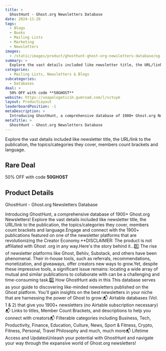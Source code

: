 ```yaml
---
title: >
  GhostHunt - Ghost.org Newsletters Database
date: 2024-11-26
tags:
  - Blogs
  - Books
  - Mailing Lists
  - Marketing
  - Newsletters
images:
  - /static/images/product/ghosthunt-ghost-org-newsletters-database/og-image.png
summary: >
  Explore the vast details included like newsletter title, the URL/link to the publication, the topics/categories they cover, members count brackets and language.
categories:
  - Mailing Lists, Newsletters & Blogs
subcategories:
  - Databases
deal: >
  50% OFF with code **50GHOST**
website: https://unapologeticih.gumroad.com/l/sctuym
layout: ProductLayout
leaderboardPosition: -1
metaDescription: >
  Introducing GhostHunt, a comprehensive database of 1900+ Ghost.org Newsletters! Explore the vast details included like newsletter title, the URL/link to the publication, the topics/categories they cover, members count brackets and language.Engage and connect with the 1900+ publications featured on one of the newsletter platforms that are revolutionizing the Creator Economy.**DISCLAIMER: The product is not affiliated with Ghost .org in any way.Here's the story behind it...1️⃣ The rise of newsletter platforms like Ghost, Behiiv, Substack, and others have been phenomenal. Their in-house tools, such as referrals, recommendations, monetization, and giveaways, offer creators new ways to grow.Yet, despite these impressive tools, a significant issue remains: locating a wide array of mutual and similar publications to collaborate with can be a challenging and time-consuming task.2️⃣ How GhostHunt aids in this This database serves as your guide to discovering like-minded newsletters published on the Ghost platform. You'll gain insights on the best newsletters in your niche that are harnessing the power of Ghost to grow:📬 Airtable databases (Vol. 1 &amp; 2) that give you 1900+ newsletters (no Airtable subscription necessary)📬 Links to titles, Member Count Brackets, and descriptions to help you connect with creators📬 Filterable categories including Business, Tech, Productivity, Finance, Education, Culture, News, Sport &amp; Fitness, Crypto, Fitness, Personal, Travel Philosophy and much, much more📬 Lifetime Access and UpdatesUnleash your potential with GhostHunt and navigate your way through the expansive world of Ghost.org newsletters!
metaTitle: >
  GhostHunt - Ghost.org Newsletters Database
---
```

Explore the vast details included like newsletter title, the URL/link to the publication, the topics/categories they cover, members count brackets and language.

## Rare Deal

50% OFF with code **50GHOST**

## Product Details

GhostHunt - Ghost.org Newsletters Database

Introducing GhostHunt, a comprehensive database of 1900+ Ghost.org Newsletters! Explore the vast details included like newsletter title, the URL/link to the publication, the topics/categories they cover, members count brackets and language.Engage and connect with the 1900+ publications featured on one of the newsletter platforms that are revolutionizing the Creator Economy.**DISCLAIMER: The product is not affiliated with Ghost .org in any way.Here's the story behind it...1️⃣ The rise of newsletter platforms like Ghost, Behiiv, Substack, and others have been phenomenal. Their in-house tools, such as referrals, recommendations, monetization, and giveaways, offer creators new ways to grow.Yet, despite these impressive tools, a significant issue remains: locating a wide array of mutual and similar publications to collaborate with can be a challenging and time-consuming task.2️⃣ How GhostHunt aids in this This database serves as your guide to discovering like-minded newsletters published on the Ghost platform. You'll gain insights on the best newsletters in your niche that are harnessing the power of Ghost to grow:📬 Airtable databases (Vol. 1 &amp; 2) that give you 1900+ newsletters (no Airtable subscription necessary)📬 Links to titles, Member Count Brackets, and descriptions to help you connect with creators📬 Filterable categories including Business, Tech, Productivity, Finance, Education, Culture, News, Sport &amp; Fitness, Crypto, Fitness, Personal, Travel Philosophy and much, much more📬 Lifetime Access and UpdatesUnleash your potential with GhostHunt and navigate your way through the expansive world of Ghost.org newsletters!
